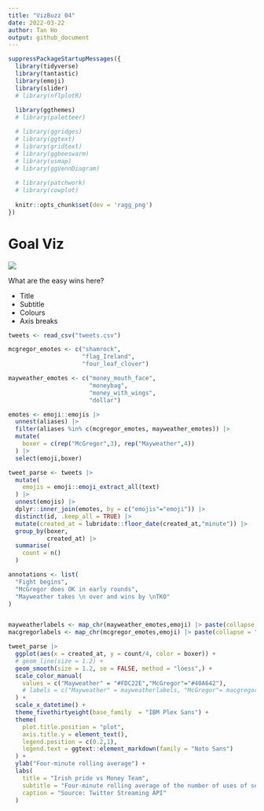 ```yaml
---
title: "VizBuzz 04"
date: 2022-03-22
author: Tan Ho
output: github_document
---
```


```r
suppressPackageStartupMessages({
  library(tidyverse)
  library(tantastic)
  library(emoji)
  library(slider)
  # library(nflplotR)
  
  library(ggthemes)
  # library(paletteer)

  # library(ggridges)
  # library(ggtext)
  # library(gridtext)
  # library(ggbeeswarm)
  # library(usmap)
  # library(ggVennDiagram)
  
  # library(patchwork)
  # library(cowplot)
  
  knitr::opts_chunk$set(dev = 'ragg_png')
})
```

# Goal Viz

![](goalviz.png)  

What are the easy wins here?

- Title
- Subtitle
- Colours
- Axis breaks



```r
tweets <- read_csv("tweets.csv")

mcgregor_emotes <- c("shamrock",
                     "flag_Ireland",
                     "four_leaf_clover")

mayweather_emotes <- c("money_mouth_face",
                       "moneybag",
                       "money_with_wings",
                       "dollar")

emotes <- emoji::emojis |> 
  unnest(aliases) |> 
  filter(aliases %in% c(mcgregor_emotes, mayweather_emotes)) |> 
  mutate(
    boxer = c(rep("McGregor",3), rep("Mayweather",4))
  ) |> 
  select(emoji,boxer)

tweet_parse <- tweets |> 
  mutate(
    emojis = emoji::emoji_extract_all(text)
  ) |> 
  unnest(emojis) |> 
  dplyr::inner_join(emotes, by = c("emojis"="emoji")) |> 
  distinct(id, .keep_all = TRUE) |> 
  mutate(created_at = lubridate::floor_date(created_at,"minute")) |> 
  group_by(boxer,
           created_at) |> 
  summarise(
    count = n() 
  )

annotations <- list(
  "Fight begins",
  "McGregor does OK in early rounds",
  "Mayweather takes \n over and wins by \nTKO"
)

```

```r

```

```r
mayweatherlabels <- map_chr(mayweather_emotes,emoji) |> paste(collapse = "")
macgregorlabels <- map_chr(mcgregor_emotes,emoji) |> paste(collapse = "")

tweet_parse |> 
  ggplot(aes(x = created_at, y = count/4, color = boxer)) + 
  # geom_line(size = 1.2) +  
  geom_smooth(size = 1.2, se = FALSE, method = "loess",) +
  scale_color_manual(
    values = c("Mayweather" = "#FDC22E","McGregor"="#40A642"),
    # labels = c("Mayweather" = mayweatherlabels, "McGregor"= macgregorlabels)
  ) + 
  scale_x_datetime() +
  theme_fivethirtyeight(base_family  = "IBM Plex Sans") +
  theme(
    plot.title.position = "plot",
    axis.title.y = element_text(),
    legend.position = c(0.2,1),
    legend.text = ggtext::element_markdown(family = "Noto Sans")
  ) + 
  ylab("Four-minute rolling average") +
  labs(
    title = "Irish pride vs Money Team",
    subtitle = "Four-minute rolling average of the number of uses of selected emoji in\nsampled tweets during the Mayweather-McGregor fight",
    caption = "Source: Twitter Streaming API"
  ) 

```

